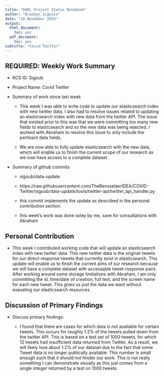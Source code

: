 ```yaml
---
title: "DARL Project Status Notebook"
author: "Brandyn Sigouin"
date: "20 November 2020"
output:
  html_document:
    toc: yes
  pdf_document:
    toc: yes
subtitle: "Covid Twitter"
---
```


## REQUIRED: Weekly Work Summary	


* RCS ID: Sigoub
* Project Name: Covid Twitter
* Summary of work since last week 

    * This week I was able to write code to update our elasticsearch index with new twitter data. I also had to resolve      issues related to updating an elasticsearch index with new data from the twitter API. The issue that existed prior       to this was that we were committing too many new fields to elasticsearch and so the new data was being rejected. I       worked with Abraham to resolve this issue to only include the pertinant data fields.
    
    * We are now able to fully update elasticsearch with the new data, which will enable us to finish the current
    scope of our research as we now have access to a complete dataset.
    
* Summary of github commits 

    * sigoub/data-update
    * https://raw.githubusercontent.com/TheRensselaerIDEA/COVID-Twitter/sigoub/data-update/tools/twitter-api/twitter_api_handler.py
    
    * this commit implements the update as described in the personal contribution section.
    
    * this week's work was done soley by me, save for consultations with Abraham

## Personal Contribution	

* This week I contributed working code that will update an elasticsearch index with new twitter data. This new twitter data is the original tweets for our direct-response tweets that currently exist in elasticsearch. This update will enable us to finish the current aims of our research because we will have a complete dataset with accessable tweet-response pairs. After working around some storage limitations with Abraham, I am only committing the id, time/date of creation, full text, and the screen name for each new tweet. This gives us just the data we want without exausting our elasticsearch resources.   

## Discussion of Primary Findings 	

* Discuss primary findings: 

    * I found that there are cases for which data is not available for certain tweets. This occurs for roughly 1.2% of         the tweets pulled down from the twitter API. This is based on a test set of 1000 tweets, for which 12 tweets had         insufficient data returned from Twitter. As a result, we will likely lose about 1.2% of our dataset due to the fact       that some Tweet data is no longer publically available. This number is small enough such that it should not hinder       our work. This is not really something I can demonstrate visually as this just comes from a single integer returned       by a test on 1000 tweets.

